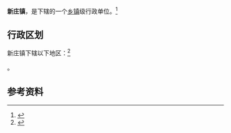 {{中国乡级行政区|32/13/11/113/000}}

'''新庄镇'''，是{{PRC admin/fullname|32/13/11/113/000|3}}下辖的一个[[乡镇|乡镇]]级行政单位。<ref>{{PRC admin/ref sgc|{{PRC admin/parent|32/13/11/113/000}}}}</ref>

== 行政区划 ==

新庄镇下辖以下地区：<ref>{{PRC admin/ref sgc|32/13/11/113/000}}</ref>

{{PRC admin/children|32/13/11/113/000}}。

== 参考资料 ==

{{reflist}}

{{行政区划小作品}}
{{PRC admin/navcat|32/13/11/113/000}}